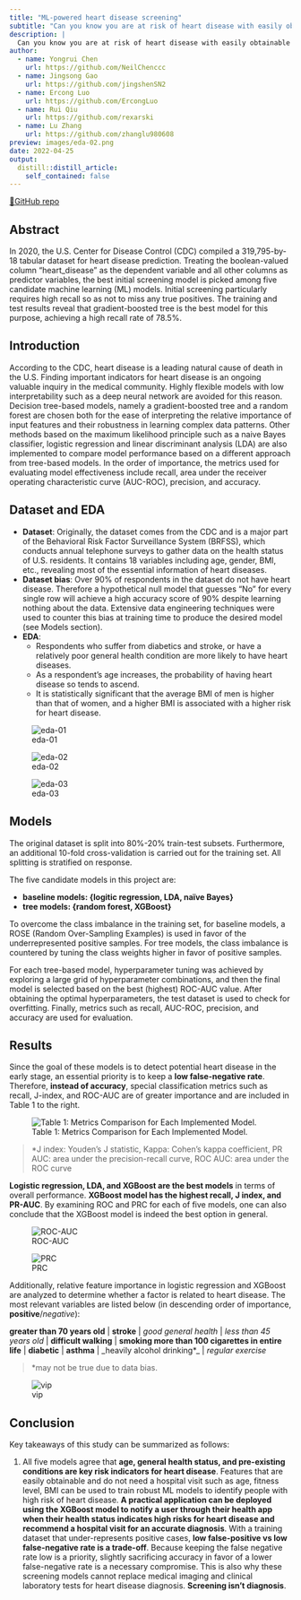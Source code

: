 ```yaml
---
title: "ML-powered heart disease screening"
subtitle: "Can you know you are at risk of heart disease with easily obtainable personal indicators?"
description: |
  Can you know you are at risk of heart disease with easily obtainable personal indicators?
author:
  - name: Yongrui Chen
    url: https://github.com/NeilChenccc
  - name: Jingsong Gao
    url: https://github.com/jingshenSN2
  - name: Ercong Luo
    url: https://github.com/ErcongLuo
  - name: Rui Qiu
    url: https://github.com/rexarski
  - name: Lu Zhang
    url: https://github.com/zhanglu980608
preview: images/eda-02.png
date: 2022-04-25
output:
  distill::distill_article:
    self_contained: false
---
```


[🔗GitHub repo](https://github.com/CeleritasML/heart-disease-prediction) 

## Abstract

In 2020, the U.S. Center for Disease Control (CDC) compiled a 319,795-by-18 tabular dataset for heart disease prediction. Treating the boolean-valued column “heart_disease” as the dependent variable and all other columns as predictor variables, the best initial screening model is picked among five candidate machine learning (ML) models. Initial screening particularly requires high recall so as not to miss any true positives. The training and test results reveal that gradient-boosted tree is the best model for this purpose, achieving a high recall rate of 78.5%.

## Introduction

According to the CDC, heart disease is a leading natural cause of death in the U.S. Finding important indicators for heart disease is an ongoing valuable inquiry in the medical community. Highly flexible models with low interpretability such as a deep neural network are avoided for this reason. Decision tree-based models, namely a gradient-boosted tree and a random forest are chosen both for the ease of interpreting the relative importance of input features and their robustness in learning complex data patterns. Other methods based on the maximum likelihood principle such as a naive Bayes classifier, logistic regression and linear discriminant analysis (LDA) are also implemented to compare model performance based on a different approach from tree-based models. In the order of importance, the metrics used for evaluating model effectiveness include recall, area under the receiver operating characteristic curve (AUC-ROC), precision, and accuracy.

## Dataset and EDA

- **Dataset**: Originally, the dataset comes from the CDC and is a major part of the Behavioral Risk Factor Surveillance System (BRFSS), which conducts annual telephone surveys to gather data on the health status of U.S. residents. It contains 18 variables including age, gender, BMI, etc., revealing most of the essential information of heart diseases.
- **Dataset bias**: Over 90% of respondents in the dataset do not have heart disease. Therefore a hypothetical null model that guesses “No” for every single row will achieve a high accuracy score of 90% despite learning nothing about the data. Extensive data engineering techniques were used to counter this bias at training time to produce the desired model (see Models section).
- **EDA**: 
    - Respondents who suffer from diabetics and stroke, or have a relatively poor general health condition are more likely to have heart diseases.
    - As a respondent’s age increases, the probability of having heart disease so tends to ascend.
    - It is statistically significant that the average BMI of men is higher than that of women, and a higher BMI is associated with a higher risk for heart disease.

![eda-01](images/eda-01.png)

![eda-02](images/eda-02.png)

![eda-03](images/eda-03.png)

## Models

The original dataset is split into 80%-20% train-test subsets. Furthermore, an additional 10-fold cross-validation is carried out for the training set. All splitting is stratified on response. 

The five candidate models in this project are:

- **baseline models: {logitic regression, LDA, naïve Bayes}**
- **tree models: {random forest, XGBoost}**

To overcome the class imbalance in the training set, for baseline models, a ROSE (Random Over-Sampling Examples) is used in favor of the underrepresented positive samples. For tree models, the class imbalance is countered by tuning the class weights higher in favor of positive samples.

For each tree-based model, hyperparameter tuning was achieved by exploring a large grid of hyperparameter combinations, and then the final model is selected based on the best (highest) ROC-AUC value. After obtaining the optimal hyperparameters, the test dataset is used to check for overfitting. Finally, metrics such as recall, AUC-ROC, precision, and accuracy are used for evaluation.

## Results

Since the goal of these models is to detect potential heart disease in the early stage, an essential priority is to keep a **low false-negative rate**. Therefore, **instead of accuracy**, special classification metrics such as recall, J-index, and ROC-AUC are of greater importance and are included in Table 1 to the right.

![Table 1: Metrics Comparison for Each Implemented Model.](images/table.png)

> *J index: Youden's J statistic, Kappa: Cohen's kappa coefficient, PR AUC: area under the precision-recall curve, ROC AUC: area under the ROC curve

**Logistic regression, LDA, and XGBoost are the best models** in terms of overall performance. **XGBoost model has the highest recall, J index, and PR-AUC**. By examining ROC and PRC for each of five models, one can also conclude that the XGBoost model is indeed the best option in general.

![ROC-AUC](images/roc_auc.png)

![PRC](images/prc.png)

Additionally, relative feature importance in logistic regression and XGBoost are analyzed to determine whether a factor is related to heart disease. The most relevant variables are listed below (in descending order of importance, **positive**/_negative_):

**greater than 70 years old** | **stroke** | _good general health_ | _less than 45 years old_ | **difficult walking** | **smoking more than 100 cigarettes in entire life** | **diabetic** | **asthma** | _heavily alcohol drinking*_ | _regular exercise_

> *may not be true due to data bias.

![vip](images/vip-xgboost.png)

## Conclusion

Key takeaways of this study can be summarized as follows:

1. All five models agree that **age, general health status, and pre-existing conditions are key risk indicators for heart disease**.
Features that are easily obtainable and do not need a hospital visit such as age, fitness level, BMI can be used to train robust ML models to identify people with high risk of heart disease. **A practical application can be deployed using the XGBoost model to notify a user through their health app when their health status indicates high risks for heart disease and recommend a hospital visit for an accurate diagnosis**. 
With a training dataset that under-represents positive cases, **low false-positive vs low false-negative rate is a trade-off**. Because keeping the false negative rate low is a priority, slightly sacrificing accuracy in favor of a lower false-negative rate is a necessary compromise. This is also why these screening models cannot replace medical imaging and clinical laboratory tests for heart disease diagnosis. **Screening isn’t diagnosis**.
